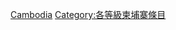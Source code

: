 {{Emptycat}}
{{Articles by Quality|project=東南亞|task_force=yes|parent=東南亞|tf_link=柬埔寨任務組|topic=柬埔寨|format=toc}}

[[Category:非條目级东南亚条目|Cambodia]]
[[Category:各等級柬埔寨條目‎|Category:各等級柬埔寨條目‎]]